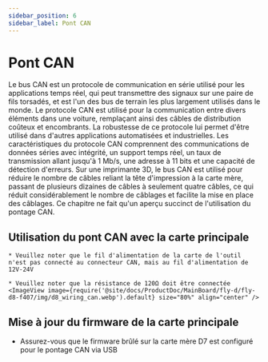 ```yaml
---
sidebar_position: 6
sidebar_label: Pont CAN
---
```




# Pont CAN

Le bus CAN est un protocole de communication en série utilisé pour les applications temps réel, qui peut transmettre des signaux sur une paire de fils torsadés, et est l'un des bus de terrain les plus largement utilisés dans le monde. Le protocole CAN est utilisé pour la communication entre divers éléments dans une voiture, remplaçant ainsi des câbles de distribution coûteux et encombrants. La robustesse de ce protocole lui permet d'être utilisé dans d'autres applications automatisées et industrielles. Les caractéristiques du protocole CAN comprennent des communications de données séries avec intégrité, un support temps réel, un taux de transmission allant jusqu'à 1 Mb/s, une adresse à 11 bits et une capacité de détection d'erreurs.
Sur une imprimante 3D, le bus CAN est utilisé pour réduire le nombre de câbles reliant la tête d'impression à la carte mère, passant de plusieurs dizaines de câbles à seulement quatre câbles, ce qui réduit considérablement le nombre de câblages et facilite la mise en place des câblages.
Ce chapitre ne fait qu'un aperçu succinct de l'utilisation du pontage CAN.

## Utilisation du pont CAN avec la carte principale

    * Veuillez noter que le fil d'alimentation de la carte de l'outil n'est pas connecté au connecteur CAN, mais au fil d'alimentation de 12V-24V
    
    * Veuillez noter que la résistance de 120Ω doit être connectée
    <ImageView image={require('@site/docs/ProductDoc/MainBoard/fly-d/fly-d8-f407/img/d8_wiring_can.webp').default} size="80%" align="center" />

## Mise à jour du firmware de la carte principale

* Assurez-vous que le firmware brûlé sur la carte mère D7 est configuré pour le pontage CAN via USB


    <GetCanbusUUID />